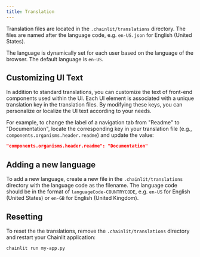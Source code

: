 ```yaml
---
title: Translation
---
```


Translation files are located in the `.chainlit/translations` directory. The files are named after the language code, e.g. `en-US.json` for English (United States).

<Note>The language is dynamically set for each user based on the language of the browser. The default language is `en-US`.</Note>

## Customizing UI Text

In addition to standard translations, you can customize the text of front-end components used within the UI. Each UI element is associated with a unique translation key in the translation files. By modifying these keys, you can personalize or localize the UI text according to your needs.

For example, to change the label of a navigation tab from "Readme" to "Documentation", locate the corresponding key in your translation file (e.g., `components.organisms.header.readme`) and update the value:

```json
"components.organisms.header.readme": "Documentation"
```

## Adding a new language

To add a new language, create a new file in the `.chainlit/translations` directory with the language code as the filename. The language code should be in the format of `languageCode-COUNTRYCODE`, e.g. `en-US` for English (United States) or `en-GB` for English (United Kingdom).

## Resetting

To reset the the translations, remove the `.chainlit/translations` directory and restart your Chainlit application:

```bash
chainlit run my-app.py
```



